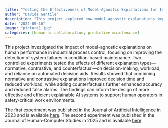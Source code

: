 ```yaml
---
title: "Testing the Effectiveness of Model-Agnostic Explanations for Industrial AI"
author: "Davide Gentile"
description: "This project explored how model-agnostic explanations impact decision-making in industrial process control, particularly for condition-based maintenance. Experiments revealed that combining normative and contrastive explanations enhanced decision speed and accuracy, while counterfactuals reduced false alarms, contributing to safer and more efficient AI systems in industrial settings."
date: "2024-09-16"
image: "picture1.jpg"
categories: [human-ai collaboration, predictive maintenance]
---
```


This project investigated the impact of model-agnostic explanations on human performance in industrial process control, focusing on improving the detection of system failures in condition-based maintenance. Two controlled experiments tested the effects of different explanation types---normative, contrastive, and counterfactual---on decision-making, workload, and reliance on automated decision aids. Results showed that combining normative and contrastive explanations improved decision time and reduced workload, while adding counterfactuals further enhanced accuracy and reduced false alarms. The findings can inform the design of more effective and efficient explainable AI systems to support human operators in safety-critical work environments.

The first experiment was published in the Journal of Artificial Intelligence in 2023 and is available [here](https://www.sciencedirect.com/science/article/abs/pii/S0004370223000917). The second experiment was published in the Journal of Human-Computer Studies in 2025 and is available [here](https://www.sciencedirect.com/science/article/pii/S1071581924002179).
